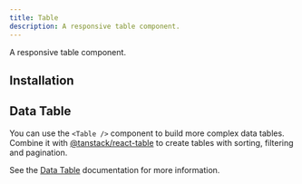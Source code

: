 ```yaml
---
title: Table
description: A responsive table component.
---
```


A responsive table component.


<Example path="ui/table/demo" />

## Installation


<InstallationGuide path="ui/table" />

## Data Table

You can use the `<Table />` component to build more complex data tables. Combine it with [@tanstack/react-table](https://tanstack.com/table/v8) to create tables with sorting, filtering and pagination.

See the [Data Table](/ui/data-table) documentation for more information.
